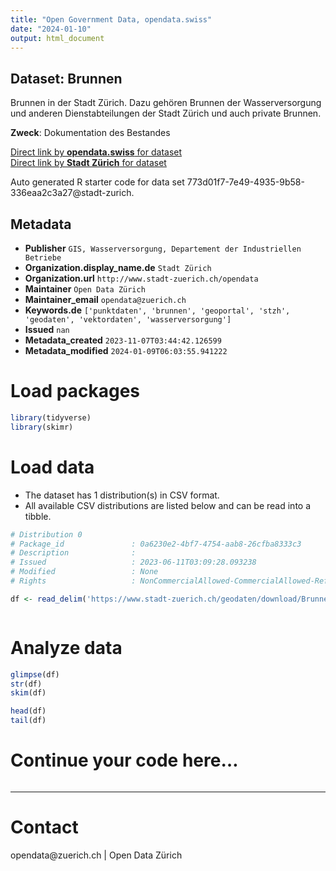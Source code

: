 ```yaml
---
title: "Open Government Data, opendata.swiss"
date: "2024-01-10"
output: html_document
---
```


## Dataset: Brunnen

Brunnen in der Stadt Zürich. Dazu gehören Brunnen der Wasserversorgung und anderen Dienstabteilungen der Stadt Zürich und auch private Brunnen.

**Zweck**: Dokumentation des Bestandes

[Direct link by **opendata.swiss** for dataset](https://opendata.swiss/de/dataset/brunnen2)<br>
[Direct link by **Stadt Zürich** for dataset](https://data.stadt-zuerich.ch/dataset/geo_brunnen)

Auto generated R starter code for data set 773d01f7-7e49-4935-9b58-336eaa2c3a27@stadt-zurich.

## Metadata

- **Publisher** `GIS, Wasserversorgung, Departement der Industriellen Betriebe`
- **Organization.display_name.de** `Stadt Zürich`
- **Organization.url** `http://www.stadt-zuerich.ch/opendata`
- **Maintainer** `Open Data Zürich`
- **Maintainer_email** `opendata@zuerich.ch`
- **Keywords.de** `['punktdaten', 'brunnen', 'geoportal', 'stzh', 'geodaten', 'vektordaten', 'wasserversorgung']`
- **Issued** `nan`
- **Metadata_created** `2023-11-07T03:44:42.126599`
- **Metadata_modified** `2024-01-09T06:03:55.941222`


# Load packages

```r

library(tidyverse)
library(skimr)

```

# Load data

-   The dataset has 1 distribution(s) in CSV format.
-   All available CSV distributions are listed below and can be read into a tibble.

```r

# Distribution 0
# Package_id               : 0a6230e2-4bf7-4754-aab8-26cfba8333c3
# Description              : 
# Issued                   : 2023-06-11T03:09:28.093238
# Modified                 : None
# Rights                   : NonCommercialAllowed-CommercialAllowed-ReferenceNotRequired

df <- read_delim('https://www.stadt-zuerich.ch/geodaten/download/Brunnen?format=10008')



```

# Analyze data

```r

glimpse(df)
str(df)
skim(df)

head(df)
tail(df)

```

# Continue your code here...

```r

```

------------------------------------------------------------------------

# Contact

opendata@zuerich.ch | Open Data Zürich
